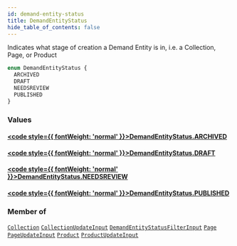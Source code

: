 ```yaml
---
id: demand-entity-status
title: DemandEntityStatus
hide_table_of_contents: false
---
```








Indicates what stage of creation a Demand Entity is in, i.e. a Collection, Page, or Product

```graphql
enum DemandEntityStatus {
  ARCHIVED
  DRAFT
  NEEDSREVIEW
  PUBLISHED
}
```


### Values

#### [<code style={{ fontWeight: 'normal' }}>DemandEntityStatus.<b>ARCHIVED</b></code>](#) 
> 
> 

#### [<code style={{ fontWeight: 'normal' }}>DemandEntityStatus.<b>DRAFT</b></code>](#) 
> 
> 

#### [<code style={{ fontWeight: 'normal' }}>DemandEntityStatus.<b>NEEDSREVIEW</b></code>](#) 
> 
> 

#### [<code style={{ fontWeight: 'normal' }}>DemandEntityStatus.<b>PUBLISHED</b></code>](#) 
> 
> 



### Member of

[`Collection`](/demand/api/graphql-admin/reference/objects/collection)  <Badge class="secondary" text="object"/><Bullet />[`CollectionUpdateInput`](/demand/api/graphql-admin/reference/inputs/collection-update-input)  <Badge class="secondary" text="input"/><Bullet />[`DemandEntityStatusFilterInput`](/demand/api/graphql-admin/reference/inputs/demand-entity-status-filter-input)  <Badge class="secondary" text="input"/><Bullet />[`Page`](/demand/api/graphql-admin/reference/objects/page)  <Badge class="secondary" text="object"/><Bullet />[`PageUpdateInput`](/demand/api/graphql-admin/reference/inputs/page-update-input)  <Badge class="secondary" text="input"/><Bullet />[`Product`](/demand/api/graphql-admin/reference/objects/product)  <Badge class="secondary" text="object"/><Bullet />[`ProductUpdateInput`](/demand/api/graphql-admin/reference/inputs/product-update-input)  <Badge class="secondary" text="input"/>



